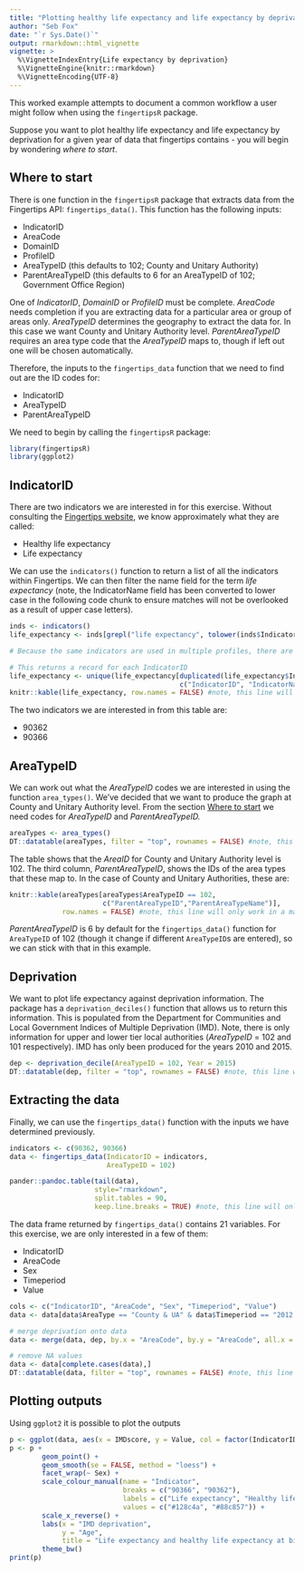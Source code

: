 ```yaml
---
title: "Plotting healthy life expectancy and life expectancy by deprivation for English local authorities"
author: "Seb Fox"
date: "`r Sys.Date()`"
output: rmarkdown::html_vignette
vignette: >
  %\VignetteIndexEntry{Life expectancy by deprivation}
  %\VignetteEngine{knitr::rmarkdown}
  %\VignetteEncoding{UTF-8}
---
```


This worked example attempts to document a common workflow a user might follow when using the `fingertipsR` package.

Suppose you want to plot healthy life expectancy and life expectancy by deprivation for a given year of data that fingertips contains - you will begin by wondering *where to start*.

## Where to start

There is one function in the `fingertipsR` package that extracts data from the Fingertips API: `fingertips_data()`. This function has the following inputs:

* IndicatorID
* AreaCode
* DomainID
* ProfileID
* AreaTypeID (this defaults to 102; County and Unitary Authority)
* ParentAreaTypeID (this defaults to 6 for an AreaTypeID of 102; Government Office Region)

One of *IndicatorID*, *DomainID* or *ProfileID* must be complete. *AreaCode* needs completion if you are extracting data for a particular area or group of areas only. *AreaTypeID* determines the geography to extract the data for. In this case we want County and Unitary Authority level. *ParentAreaTypeID* requires an area type code that the *AreaTypeID* maps to, though if left out one will be chosen automatically.

Therefore, the inputs to the `fingertips_data` function that we need to find out are the ID codes for:

* IndicatorID 
* AreaTypeID
* ParentAreaTypeID

We need to begin by calling the `fingertipsR` package: 
```r
library(fingertipsR)
library(ggplot2)
```

## IndicatorID

There are two indicators we are interested in for this exercise. Without consulting the [Fingertips website](https://fingertips.phe.org.uk/  "Fingertips"), we know approximately what they are called:

* Healthy life expectancy
* Life expectancy

We can use the `indicators()` function to return a list of all the indicators within Fingertips. We can then filter the name field for the term *life expectancy* (note, the IndicatorName field has been converted to lower case in the following code chunk to ensure matches will not be overlooked as a result of upper case letters).

```r
inds <- indicators()
life_expectancy <- inds[grepl("life expectancy", tolower(inds$IndicatorName)),]

# Because the same indicators are used in multiple profiles, there are many repeated indicators in this table (some with varying IndicatorName but same IndicatorID)

# This returns a record for each IndicatorID
life_expectancy <- unique(life_expectancy[duplicated(life_expectancy$IndicatorID) == FALSE,
                                          c("IndicatorID", "IndicatorName")]) 
knitr::kable(life_expectancy, row.names = FALSE) #note, this line will only work in a markdown file (*.Rmd). It presents the table for a report
```

The two indicators we are interested in from this table are:

* 90362
* 90366

## AreaTypeID

We can work out what the *AreaTypeID* codes we are interested in using the function `area_types()`. We've decided that we want to produce the graph at County and Unitary Authority level. From the section [Where to start] we need codes for *AreaTypeID* and *ParentAreaTypeID.*

```r
areaTypes <- area_types()
DT::datatable(areaTypes, filter = "top", rownames = FALSE) #note, this line will only work in a markdown file (*.Rmd). It presents the table for a report
```

The table shows that the *AreaID* for County and Unitary Authority level is 102. The third column, *ParentAreaTypeID*, shows the IDs of the area types that these map to. In the case of County and Unitary Authorities, these are:

```r
knitr::kable(areaTypes[areaTypes$AreaTypeID == 102,
                       c("ParentAreaTypeID","ParentAreaTypeName")], 
             row.names = FALSE) #note, this line will only work in a markdown file (*.Rmd). It presents the table for a report
```

*ParentAreaTypeID* is 6 by default for the `fingertips_data()` function for `AreaTypeID` of 102 (though it change if different `AreaTypeID`s are entered), so we can stick with that in this example.

## Deprivation

We want to plot life expectancy against deprivation information. The package has a `deprivation_deciles()` function that allows us to return this information. This is populated from the Department for Communities and Local Government Indices of Multiple Deprivation (IMD). Note, there is only information for upper and lower tier local authorities (*AreaTypeID* = 102 and 101 respectively). IMD has only been produced for the years 2010 and 2015.

```r
dep <- deprivation_decile(AreaTypeID = 102, Year = 2015)
DT::datatable(dep, filter = "top", rownames = FALSE) #note, this line will only work in a markdown file (*.Rmd). It presents the table for a report
```

## Extracting the data

Finally, we can use the `fingertips_data()` function with the inputs we have determined previously.

```r
indicators <- c(90362, 90366)
data <- fingertips_data(IndicatorID = indicators,
                        AreaTypeID = 102)

pander::pandoc.table(tail(data), 
                     style="rmarkdown",
                     split.tables = 90, 
                     keep.line.breaks = TRUE) #note, this line will only work in a markdown file (*.Rmd). It presents the table for a report
```

The data frame returned by `fingertips_data()` contains 21 variables.  For this exercise, we are only interested in a few of them:

* IndicatorID
* AreaCode
* Sex
* Timeperiod
* Value

```r
cols <- c("IndicatorID", "AreaCode", "Sex", "Timeperiod", "Value")
data <- data[data$AreaType == "County & UA" & data$Timeperiod == "2012 - 14", cols]

# merge deprivation onto data
data <- merge(data, dep, by.x = "AreaCode", by.y = "AreaCode", all.x = TRUE)

# remove NA values
data <- data[complete.cases(data),]
DT::datatable(data, filter = "top", rownames = FALSE) #note, this line will only work in a markdown file (*.Rmd). It presents the table for a report
```

## Plotting outputs

Using `ggplot2` it is possible to plot the outputs

```r
p <- ggplot(data, aes(x = IMDscore, y = Value, col = factor(IndicatorID)))
p <- p + 
        geom_point() +
        geom_smooth(se = FALSE, method = "loess") +
        facet_wrap(~ Sex) +
        scale_colour_manual(name = "Indicator",
                            breaks = c("90366", "90362"),
                            labels = c("Life expectancy", "Healthy life expectancy"),
                            values = c("#128c4a", "#88c857")) +
        scale_x_reverse() + 
        labs(x = "IMD deprivation",
             y = "Age",
             title = "Life expectancy and healthy life expectancy at birth \nfor Upper Tier Local Authorities (2012 - 2014)") +
        theme_bw()
print(p)
```


